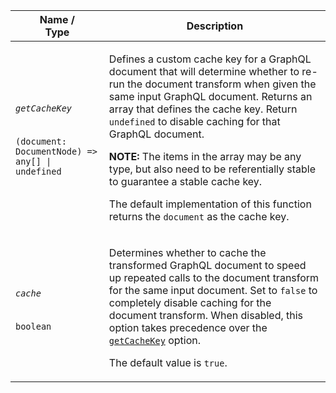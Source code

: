 <table class="field-table api-ref">

<thead>
    <tr>
      <th>Name /<br/>Type</th>
      <th>Description</th>
    </tr>
  </thead>

<tbody>

<tr>
<td>

###### `getCacheKey`

`(document: DocumentNode) => any[] | undefined`
</td>

<td>

Defines a custom cache key for a GraphQL document that will determine whether to re-run the document transform when given the same input GraphQL document. Returns an array that defines the cache key. Return `undefined` to disable caching for that GraphQL document.

**NOTE:** The items in the array may be any type, but also need to be referentially stable to guarantee a stable cache key.

The default implementation of this function returns the `document` as the cache key.
</td>
</tr>

<tr>
<td>

###### `cache`

`boolean`
</td>

<td>

Determines whether to cache the transformed GraphQL document to speed up repeated calls to the document transform for the same input document. Set to `false` to completely disable caching for the document transform. When disabled, this option takes precedence over the [`getCacheKey`](#getcachekey) option.

The default value is `true`.
</td>
</tr>


</tbody>

</table>

